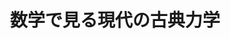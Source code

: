 ﻿---
title: "数学で見る現代の古典力学"
category: "理学院"
vol: 36
interviewee: "伊藤 秀一 "
url: ""
tags: ["数学","力学","運動","時間","無限"]
pdf: "36-6.pdf"
career: ""
pdfurl: "36-6/36-6.pdf"
preface: "古典力学の運動はハミルトン系と呼ばれる方程式系により記述される。その系を用いて、力学の運動方程式の解の、時間無限遠方での挙動を考える。"
---
